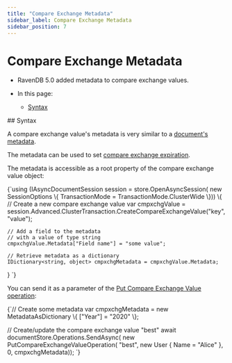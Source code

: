 ---
title: "Compare Exchange Metadata"
sidebar_label: Compare Exchange Metadata
sidebar_position: 7
---




# Compare Exchange Metadata
<LanguageSwitcher supportedLanguages={supportedLanguages} />
<LanguageContent language="csharp">

<Admonition type="note" title="Note">

* RavenDB 5.0 added metadata to compare exchange values.  

* In this page:  
  * [Syntax](../../../client-api/operations/compare-exchange/compare-exchange-metadata#syntax)

</Admonition>
## Syntax

A compare exchange value's metadata is very similar to a 
[document's metadata](../../../client-api/session/how-to/get-and-modify-entity-metadata).  

The metadata can be used to set [compare exchange expiration](../../../client-api/operations/compare-exchange/compare-exchange-expiration).  

The metadata is accessible as a root property of the compare exchange value object:  

<TabItem value="something-something" label="metadata_0">
<CodeBlock language="csharp">
{`using (IAsyncDocumentSession session = store.OpenAsyncSession(
                                       new SessionOptions \{ 
                                           TransactionMode = TransactionMode.ClusterWide 
                                       \}))
\{
    // Create a new compare exchange value
    var cmpxchgValue = session.Advanced.ClusterTransaction.CreateCompareExchangeValue("key", "value");

    // Add a field to the metadata
    // with a value of type string
    cmpxchgValue.Metadata["Field name"] = "some value";

    // Retrieve metadata as a dictionary
    IDictionary<string, object> cmpxchgMetadata = cmpxchgValue.Metadata;
\}
`}
</CodeBlock>
</TabItem>

You can send it as a parameter of the 
[Put Compare Exchange Value operation](../../../client-api/operations/compare-exchange/put-compare-exchange-value):  

<TabItem value="something-something" label="metadata_1">
<CodeBlock language="csharp">
{`// Create some metadata
var cmpxchgMetadata = new MetadataAsDictionary \{
                          ["Year"] = "2020" 
                      \};

// Create/update the compare exchange value "best"
await documentStore.Operations.SendAsync(
    new PutCompareExchangeValueOperation<User>(
        "best", 
        new User \{ Name = "Alice" \}, 
        0, 
        cmpxchgMetadata));
`}
</CodeBlock>
</TabItem>





</LanguageContent>